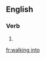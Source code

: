 ==English==

===Verb===
{{head|en|present participle}}

# {{present participle of|walk into|lang=en}}

[[fr:walking into]]